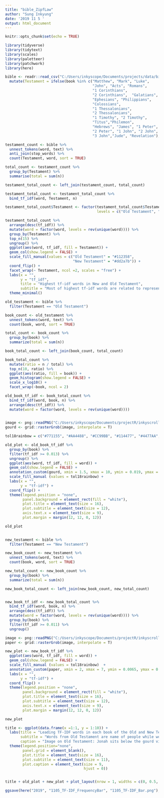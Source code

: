 ```yaml
---
title: "bible_ZipfLaw"
author: "Sung Inkyung"
date: '2019 11 5 '
output: html_document
---
```


```r
knitr::opts_chunk$set(echo = TRUE)
```

```r
library(tidyverse)
library(tidytext)
library(scales)
library(paletteer)
library(patchwork)
library(here)
```


```r
bible <- readr::read_csv("C:/Users/inkyscope/Documents/projects/data/bible_kjv_new.csv") %>% 
  mutate(Testament = ifelse(book %in% c("Matthew", "Mark", "Luke",
                                        "John", "Acts", "Romans", 
                                        "1 Corinthians", 
                                        "2 Corinthians",  "Galatians",
                                        "Ephesians", "Philippians",
                                        "Colossians", 
                                        "1 Thessalonians",
                                        "2 Thessalonians", 
                                        "1 Timothy", "2 Timothy",
                                        "Titus","Philemon",
                                        "Hebrews", "James", "1 Peter",
                                        "2 Peter", "1 John", "2 John",
                                        "3 John","Jude", "Revelation"), "New Testament", "Old Testament"))
```


```r
testament_count <- bible %>% 
  unnest_tokens(word, text) %>% 
  anti_join(stop_words) %>% 
  count(Testament, word, sort = TRUE) 

total_count <- testament_count %>% 
  group_by(Testament) %>% 
  summarise(total = sum(n))

testament_total_count <- left_join(testament_count, total_count)

testament_total_count <- testament_total_count %>% 
  bind_tf_idf(word, Testament, n)

testament_total_count$Testament <- factor(testament_total_count$Testament,
                                          levels = c("Old Testament", "New Testament"))

testament_total_count %>% 
  arrange(desc(tf_idf)) %>% 
  mutate(word = factor(word, levels = rev(unique(word)))) %>% 
  group_by(Testament) %>% 
  top_n(15) %>% 
  ungroup() %>% 
  ggplot(aes(word, tf_idf, fill = Testament)) +
  geom_col(show.legend = FALSE) +
  scale_fill_manual(values = c("Old Testament" = "#112358",
                               "New Testament" = "#dd2a7b")) +
  coord_flip() +
  facet_wrap(~ Testament, ncol =2, scales = "free") +
  labs(x = "",
       y = "tf_idf",
       title = "Highest tf-idf words in New and Old Testament",
       subtitle = "Most of highest tf-idf words are related to representative people appeared in new and old testaments") +
  theme_minimal()
```

```r

old_testament <- bible %>% 
  filter(Testament == "Old Testament")

book_count <- old_testament %>% 
  unnest_tokens(word, text) %>% 
  count(book, word, sort = TRUE)

total_count <- book_count %>% 
  group_by(book) %>% 
  summarize(total = sum(n))

book_total_count <- left_join(book_count, total_count)

book_total_count %>% 
  mutate(ratio = n / total) %>% 
  top_n(10, ratio) %>% 
  ggplot(aes(ratio, fill = book)) +
  geom_histogram(show.legend = FALSE) +
  scale_x_log10() +
  facet_wrap(~book, ncol = 2)

old_book_tf_idf <- book_total_count %>% 
  bind_tf_idf(word, book, n) %>% 
  arrange(desc(tf_idf)) %>% 
  mutate(word = factor(word, levels = rev(unique(word)))) 
  

image <- png::readPNG("C:/Users/inkyscope/Documents/projectR/inkyscroll/images/gourd.png")
gourd <- grid::rasterGrob(image, interpolate = T)

tol18rainbow = c("#771155", "#AA4488", "#CC99BB", "#114477", "#4477AA", "#77AADD", "#117777", "#44AAAA", "#77CCCC", "#777711", "#AAAA44", "#DDDD77", "#774411", "#AA7744", "#DDAA77", "#771122", "#AA4455", "#DD7788")

old_plot <- old_book_tf_idf %>% 
  group_by(book) %>% 
  filter(tf_idf >= 0.013) %>% 
  ungroup() %>% 
  ggplot(aes(word, tf_idf, fill = word)) +
  geom_col(show.legend = FALSE) +
  annotation_custom(gourd, xmin = 1.5, xmax = 10, ymin = 0.019, ymax = 0.043) +
  scale_fill_manual (values = tol18rainbow) +
  labs(x = "", 
       y = "tf-idf") +
  coord_flip() +
  theme(legend.position = "none",
        panel.background = element_rect(fill = "white"),
        plot.title = element_text(size = 16),
        plot.subtitle = element_text(size = 12),
        axis.text.x = element_text(size = 9),
        plot.margin = margin(12, 12, 0, 12))

old_plot
  

```

```r
new_testament <- bible %>% 
  filter(Testament == "New Testament")

new_book_count <- new_testament %>% 
  unnest_tokens(word, text) %>% 
  count(book, word, sort = TRUE)

new_total_count <- new_book_count %>% 
  group_by(book) %>% 
  summarize(total = sum(n))

new_book_total_count <- left_join(new_book_count, new_total_count)


new_book_tf_idf <- new_book_total_count %>% 
  bind_tf_idf(word, book, n) %>% 
  arrange(desc(tf_idf)) %>% 
  mutate(word = factor(word, levels = rev(unique(word)))) %>% 
  group_by(book) %>% 
  filter(tf_idf >= 0.011) %>% 
  ungroup()

image <- png::readPNG("C:/Users/inkyscope/Documents/projectR/inkyscroll/images/2John12.png")
paper <- grid::rasterGrob(image, interpolate = T)

new_plot <- new_book_tf_idf %>% 
  ggplot(aes(word, tf_idf, fill = word)) +
  geom_col(show.legend = FALSE) +
  scale_fill_manual (values = tol18rainbow)  +
  annotation_custom(paper, xmin = 2, xmax = 7, ymin = 0.0065, ymax = 0.029) +
  labs(x = "", 
       y = "tf-idf") +
  coord_flip() +
  theme(legend.position = "none",
        panel.background = element_rect(fill = "white"),
        plot.title = element_text(size = 16),
        plot.subtitle = element_text(size = 12),
        axis.text.x = element_text(size = 9),
        plot.margin = margin(12, 12, 0, 12))

new_plot
```

```r
title <- ggplot(data.frame(x =1:1, y = 1:10)) +
  labs(title = "Leading TF-IDF words in each book of the Old and New Testament",
       subtitle = "Words from Old Testament are name of people while words from New Testament are mostly extracted from 2John or 3John",
       caption = "Image on Old Testament: Jonah sits below the gourd vine JMM 1995.28.259 by Mas Heppner") +
  theme(legend.position="none",
        panel.grid = element_blank(),
        plot.title = element_text(size = 16),
        plot.subtitle = element_text(size = 11),
        plot.caption = element_text(size = 9,
                                    hjust = 0))


title + old_plot + new_plot + plot_layout(nrow = 1, widths = c(0, 0.5, 0.5))

ggsave(here("2019", "1105_TF-IDF_FrequencyBar", "1105_TF-IDF_Bar.png"), width = 11, height = 6, units = "in")
```
